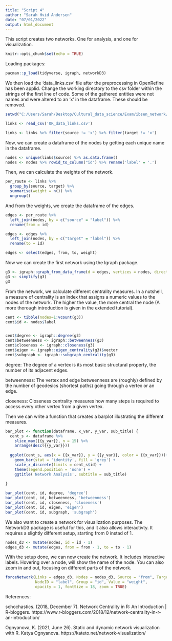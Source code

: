 ---
title: "Script 4"
author: "Sarah Hvid Andersen"
date: "07/01/2022"
output: html_document
---

This script creates two networks. One for analysis, and one for visualization. 

```{r setup, include=FALSE}
knitr::opts_chunk$set(echo = TRUE)
```

Loading packages:

```{r}
pacman::p_load(tidyverse, igraph, networkD3)
```

We then load the 'data_links.csv' file after the preprocessing in OpenRefine has been applid. 
Change the working directory to the csv folder within the strings of the first line of code. 
Some of the gathered entities were not names and were altered to an 'x' in the dataframe. These should be removed.

```{r}
setwd("C:/Users/Sarah/Desktop/Cultural_data_science/Exam/ibsen_network/data/csv")

links <- read_csv('OR_data_links.csv')

links <- links %>% filter(source != 'x') %>% filter(target != 'x')
```

Now, we can create a dataframe of the nodes by getting each unique name in the dataframe. 

```{r}
nodes <- unique(links$source) %>% as.data.frame()
nodes <- nodes %>% rowid_to_column("id") %>% rename('label' = '.')
```

Then, we can calculate the weights of the network.

```{r}
per_route <- links %>%  
  group_by(source, target) %>%
  summarise(weight = n()) %>% 
  ungroup()

```

And from the weights, we create the dataframe of the edges.

```{r}
edges <- per_route %>% 
  left_join(nodes, by = c("source" = "label")) %>% 
  rename(from = id)

edges <- edges %>% 
  left_join(nodes, by = c("target" = "label")) %>% 
  rename(to = id)

edges <- select(edges, from, to, weight)

```

Now we can create the first network using the Igraph package. 

```{r}
g3 <- igraph::graph_from_data_frame(d = edges, vertices = nodes, directed = FALSE)
g3 <- simplify(g3)
g3
```

From the network, we calculate different centrality measures. In a nutshell, a measure of centrality is an index that assigns a numeric values to the nodes of the network. The higher the value, the more central the node (A more thorough introduction is given in the extended tutorial).


```{r}
cent <- tibble(nodes=1:vcount(g3))
cent$id <- nodes$label


cent$degree <- igraph::degree(g3)
cent$betweenness <- igraph::betweenness(g3)
cent$closeness <- igraph::closeness(g3)
cent$eigen <- igraph::eigen_centrality(g3)$vector
cent$subgraph <- igraph::subgraph_centrality(g3)
```


degree:
The degree of a vertex is its most basic structural property, the number of its adjacent edges.

betweenness:
The vertex and edge betweenness are (roughly) defined by the number of geodesics (shortest paths) going through a vertex or an edge.

closeness:
Closeness centrality measures how many steps is required to access every other vertex from a given vertex.


Then we can write a function that creates a barplot illustrating the different measures. 

```{r}

bar_plot <- function(dataframe, x_var, y_var, sub_title) {
  cent_s <- dataframe %>%
    slice_max({{y_var}}, n = 15) %>% 
    arrange(desc({{y_var}}))
  
  ggplot(cent_s, aes(x = {{x_var}}, y = {{y_var}}, color = {{x_var}}))+
    geom_bar(stat = 'identity', fill = 'grey') + 
    scale_x_discrete(limits = cent_s$id) +
    theme(legend.position = 'none') +
    ggtitle('Network Analysis', subtitle = sub_title)
  
}

bar_plot(cent, id, degree, 'degree')
bar_plot(cent, id, betweenness, 'betweenness')
bar_plot(cent, id, closeness, 'closeness')
bar_plot(cent, id, eigen, 'eigen')
bar_plot(cent, id, subgraph, 'subgraph')
```

We also want to create a network for visualization purposes. The NetworkD3 package is useful for this, and it also allows interactivty. It requires a slightly different setup, starting from 0 instad of 1. 

```{r}
nodes_d3 <- mutate(nodes, id = id - 1)
edges_d3 <- mutate(edges, from = from - 1, to = to - 1)
```

With the setup done, we can now create the network. It includes interactive labels. Hovering over a node, will show the name of the node. You can also zoom in and out, focusing on different parts of the network.

```{r}
forceNetwork(Links = edges_d3, Nodes = nodes_d3, Source = "from", Target = "to", 
             NodeID = "label", Group = "id", Value = "weight", 
             opacity = 1, fontSize = 18, zoom = TRUE)
```

References:

schochastics. (2018, December 7). Network Centrality in R: An Introduction | R-bloggers. https://www.r-bloggers.com/2018/12/network-centrality-in-r-an-introduction/

Ognyanova, K. (2021, June 26). Static and dynamic network visualization with R. Katya Ognyanova. https://kateto.net/network-visualization/